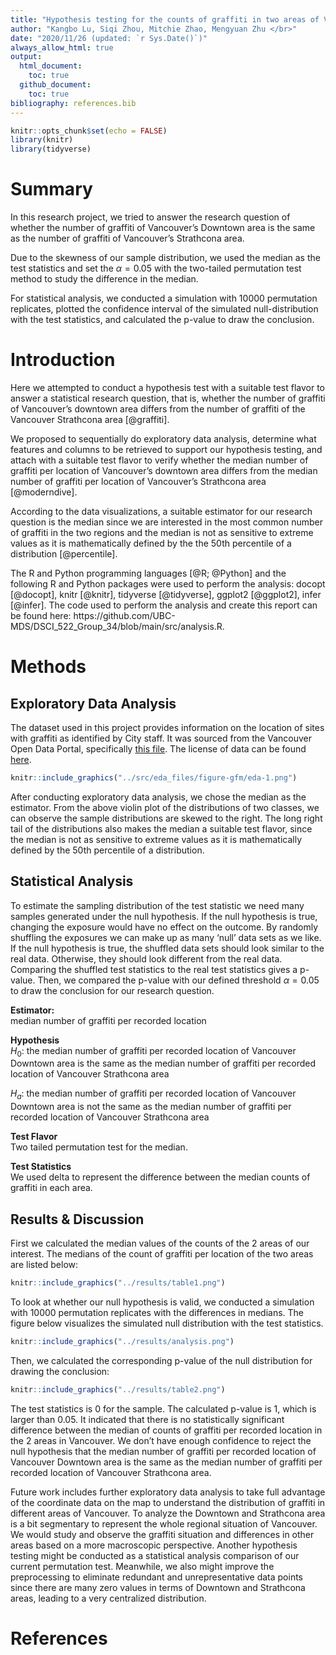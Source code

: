 ```yaml
---
title: "Hypothesis testing for the counts of graffiti in two areas of Vancouver"
author: "Kangbo Lu, Siqi Zhou, Mitchie Zhao, Mengyuan Zhu </br>"
date: "2020/11/26 (updated: `r Sys.Date()`)"
always_allow_html: true
output: 
  html_document:
    toc: true
  github_document:
    toc: true
bibliography: references.bib
---
```


```r
knitr::opts_chunk$set(echo = FALSE)
library(knitr)
library(tidyverse)
```

# Summary

In this research project, we tried to answer the research question of whether the number of graffiti of Vancouver's Downtown area is the same as the number of graffiti of Vancouver's Strathcona area.

Due to the skewness of our sample distribution, we used the median as the test statistics and set the $\alpha = 0.05$ with the two-tailed permutation test method to study the difference in the median.

For statistical analysis, we conducted a simulation with 10000 permutation replicates, plotted the confidence interval of the simulated null-distribution with the test statistics, and calculated the p-value to draw the conclusion.

# Introduction

Here we attempted to conduct a hypothesis test with a suitable test flavor
to answer a statistical research question, that is, whether 
the number of graffiti of Vancouver's downtown area 
differs from the number of graffiti of the Vancouver 
Strathcona area [@graffiti]. 

We proposed to sequentially do exploratory data 
analysis, determine what features and columns to be retrieved to support 
our hypothesis testing, and attach with a suitable test flavor 
to verify whether the median number of graffiti per location 
of Vancouver's downtown area differs from the median number of 
graffiti per location of Vancouver's Strathcona area [@moderndive]. 

According to the data visualizations, a suitable estimator for 
our research question is the median since we are interested in 
the most common number of graffiti in the two regions and 
the median is not as sensitive to extreme values as it is 
mathematically defined by the the 50th percentile of a distribution [@percentile].

The R and Python programming languages [@R; @Python] and the following R and Python packages were used to perform the analysis: docopt [@docopt], knitr [@knitr], tidyverse [@tidyverse], ggplot2 [@ggplot2], infer [@infer]. The code used to perform the analysis and create this report can be found here: https://github.com/UBC-MDS/DSCI_522_Group_34/blob/main/src/analysis.R.

# Methods

## Exploratory Data Analysis
The dataset used in this project provides information on the location of sites with graffiti as identified by City staff. It was sourced from the Vancouver Open Data Portal, specifically [this file](https://opendata.vancouver.ca/explore/dataset/graffiti/information). The license of data can be found [here](https://opendata.vancouver.ca/pages/home/).

```r
knitr::include_graphics("../src/eda_files/figure-gfm/eda-1.png")
```

After conducting exploratory data analysis, we chose the median as the estimator. From the above violin plot of the distributions of two classes, we can observe the sample distributions are skewed to the right. The long right tail of the distributions also makes the median a suitable test flavor, since the median is not as sensitive to extreme values as it is mathematically defined by the 50th percentile of a distribution.

## Statistical Analysis

To estimate the sampling distribution of the test statistic we need many samples generated under the null hypothesis.
If the null hypothesis is true, changing the exposure would have no effect on the outcome. By randomly shuffling the exposures we can make up as many ‘null’ data sets as we like.
If the null hypothesis is true, the shuffled data sets should look similar to the real data. Otherwise, they should look different from the real data.
Comparing the shuffled test statistics to the real test statistics gives a p-value. Then, we compared the p-value with our defined threshold $\alpha = 0.05$ to draw the conclusion for our research question.

**Estimator:**  
median number of graffiti per recorded location

**Hypothesis**  
$H_0$: the median number of graffiti per recorded location of Vancouver Downtown area is the same as the median number of graffiti per recorded location of Vancouver Strathcona area

$H_a$: the median number of graffiti per recorded location of Vancouver Downtown area is not the same as the median number of graffiti per recorded location of Vancouver Strathcona area

**Test Flavor**  
Two tailed permutation test for the median.  

**Test Statistics**  
We used delta to represent the difference between the median counts of graffiti in each area.

## Results & Discussion
First we calculated the median values of the counts of the 2 areas of our interest.
The medians of the count of graffiti per location of the two areas are listed below:

```r
knitr::include_graphics("../results/table1.png")
```

To look at whether our null hypothesis is valid, we conducted a simulation with 10000 permutation replicates with the differences in medians. The figure below visualizes the simulated null distribution with the test statistics.

```r
knitr::include_graphics("../results/analysis.png")
```

Then, we calculated the corresponding p-value of the null distribution for drawing the conclusion:

```r
knitr::include_graphics("../results/table2.png")
```

The test statistics is 0 for the sample. The calculated p-value is 1, which is larger than 0.05. It indicated that there is no statistically significant difference between the median of counts of graffiti per recorded location in the 2 areas in Vancouver. We don’t have enough confidence to reject the null hypothesis that the median number of graffiti per recorded location of Vancouver Downtown area is the same as the median number of graffiti per recorded location of Vancouver Strathcona area.

Future work includes further exploratory data analysis to take full advantage of the coordinate data on the map to understand the distribution of graffiti in different areas of Vancouver. To analyze the Downtown and Strathcona area is a bit segmentary to represent the whole regional situation of Vancouver. We would study and observe the graffiti situation and differences in other areas based on a more macroscopic perspective. Another hypothesis testing might be conducted as a statistical analysis comparison of our current permutation test. Meanwhile, we also might improve the preprocessing to eliminate redundant and unrepresentative data points since there are many zero values in terms of Downtown and Strathcona areas, leading to a very centralized distribution. 


# References

